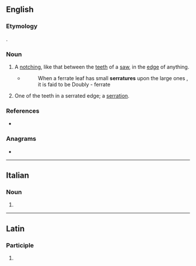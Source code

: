 ==English==

===Etymology===
{{uder|en|la|-}} {{lena}} {{m|la|serratura||a sawing}}.

===Noun===
{{en-noun}}

# A [[notch]]ing, like that between the [[tooth|teeth]] of a [[saw]], in the [[edge]] of anything.
#* {{RQ:Martyn LOB}}
#*:When a ferrate leaf has small '''serratures''' upon the large ones , it is faid to be Doubly - ferrate
# One of the teeth in a serrated edge; a [[serration]].

===References===
* {{R:Webster 1913}}

===Anagrams===
* {{anagrams|en|a=aeerrrstu|treasurer}}

----

==Italian==

===Noun===
{{head|it|noun form|g=f}}

# {{plural of|it|serratura}}

----

==Latin==

===Participle===
{{la-part-form|serrātūre}}

# {{inflection of|la|serrātūrus||voc|m|s}}